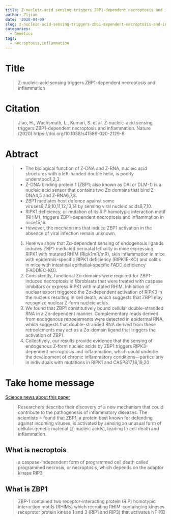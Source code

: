 ```yaml
---
title: Z-nucleic-acid sensing triggers ZBP1-dependent necroptosis and inflammation
author: Zijian
date: '2020-04-09'
slug: z-nucleic-acid-sensing-triggers-zbp1-dependent-necroptosis-and-inflammation
categories:
  - Genetics
tags:
  - necroptosis,inflammation
---
```

# Title
> Z-nucleic-acid sensing triggers ZBP1-dependent necroptosis and inflammation

# Citation
>Jiao, H., Wachsmuth, L., Kumari, S. et al. Z-nucleic-acid sensing triggers ZBP1-dependent necroptosis and inflammation. Nature (2020).https://doi.org/10.1038/s41586-020-2129-8

# Abtract
>+ The biological function of Z-DNA and Z-RNA, nucleic acid structures with a left-handed double helix, is poorly understood1,2,3. 
>+ Z-DNA-binding protein 1 (ZBP1; also known as DAI or DLM-1) is a nucleic acid sensor that contains two Zα domains that bind Z-DNA4,5 and Z-RNA6,7,8. 
>+ ZBP1 mediates host defence against some viruses6,7,9,10,11,12,13,14 by sensing viral nucleic acids6,7,10. 
>+ RIPK1 deficiency, or mutation of its RIP homotypic interaction motif (RHIM), triggers ZBP1-dependent necroptosis and inflammation in mice15,16. 
>+ However, the mechanisms that induce ZBP1 activation in the absence of viral infection remain unknown.   
> 1. Here we show that Zα-dependent sensing of endogenous ligands induces ZBP1-mediated perinatal lethality in mice expressing RIPK1 with mutated RHIM (Ripk1mR/mR), skin inflammation in mice with epidermis-specific RIPK1 deficiency (RIPK1E-KO) and colitis in mice with intestinal epithelial-specific FADD deficiency (FADDIEC-KO).   
> 2. Consistently, functional Zα domains were required for ZBP1-induced necroptosis in fibroblasts that were treated with caspase inhibitors or express RIPK1 with mutated RHIM. Inhibition of nuclear export triggered the Zα-dependent activation of RIPK3 in the nucleus resulting in cell death, which suggests that ZBP1 may recognize nuclear Z-form nucleic acids. 
> 3. We found that ZBP1 constitutively bound cellular double-stranded RNA in a Zα-dependent manner. Complementary reads derived from endogenous retroelements were detected in epidermal RNA, which suggests that double-stranded RNA derived from these retroelements may act as a Zα-domain ligand that triggers the activation of ZBP1. 
> 4. Collectively, our results provide evidence that the sensing of endogenous Z-form nucleic acids by ZBP1 triggers RIPK3-dependent necroptosis and inflammation, which could underlie the development of chronic inflammatory conditions—particularly in individuals with mutations in RIPK1 and CASP817,18,19,20

# Take home message

 [Science news about this paper](https://www.sciencedaily.com/releases/2020/03/200331130051.htm) 
 

> Researchers describe their discovery of a new mechanism that could 
> contribute to the pathogenesis of inflammatory diseases. The scientists > found that ZBP1, a protein best known for defending against incoming 
> viruses, is activated by sensing an unusual form of cellular genetic 
> material (Z-nucleic acids), leading to cell death and inflammation.


## What is necroptois

> a caspase-independent form of programmed cell death called programmed  necrosis, or necroptosis, which depends on the adaptor kinase RIP3

## What is ZBP1

>ZBP-1 contained two receptor-interacting protein (RIP) homotypic interaction motifs (RHIMs) which recruiting RHIM-containging kinases  receprotor protein kinese 1 and 3 (RIP1 and RIP3) that activates NF-KB

 